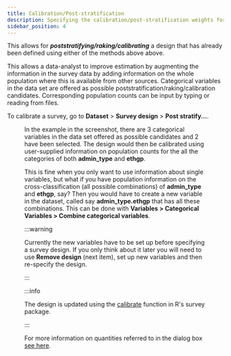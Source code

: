 ```yaml
---
title: Calibration/Post-stratification
description: Specifying the calibration/post-stratification weights for a complex survey.
sidebar_position: 4
---
```


This allows for **_poststratifying/raking/calibrating_** a design that has already been defined using either of the methods above above.

This allows a data-analyst to improve estimation by augmenting the information in the survey data by adding information on the whole population where this is available from other sources. Categorical variables in the data set are offered as possible poststratification/raking/calibration candidates. Corresponding population counts can be input by typing or reading from files.

To calibrate a survey, go to **Dataset** > **Survey design** > **Post stratify...**.


<Figure
  src={{ desktop: calibrate, lite: calibrateLite }}
  caption="Post-stratification dialog"
  width={{ desktop: 400, lite: 600 }}
/>

In the example in the screenshot, there are 3 categorical variables in the data set offered as possible candidates and 2 have been selected. The design would then be calibrated using user-supplied information on population counts for the all the categories of both **admin_type** and **ethgp**.

This is fine when you only want to use information about single variables, but what if you have population information on the cross-classification (all possible combinations) of **admin_type** and **ethgp**, say? Then you would have to create a new variable in the dataset, called say **admin_type.ethgp** that has all these combinations. This can be done with **Variables > Categorical Variables > Combine categorical variables**.

:::warning

Currently the new variables have to be set up before specifying a survey design. If you only think about it later you will need to use **Remove design** (next item), set up new variables and then re-specify the design.

:::

:::info

The design is updated using the [calibrate](http://r-survey.r-forge.r-project.org/survey/html/calibrate.html) function in R's survey package.

:::

For more information on quantities referred to in the dialog box [see here](http://r-survey.r-forge.r-project.org/survey/example-poststrat.html).
